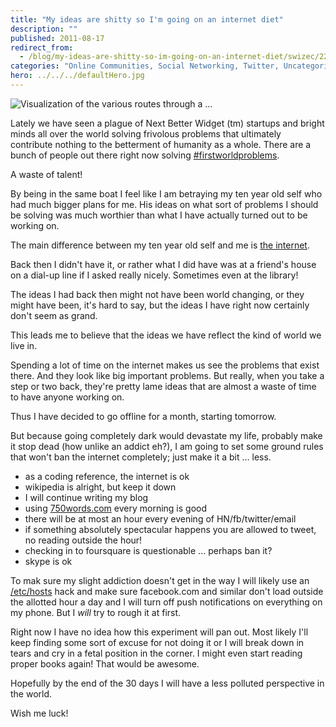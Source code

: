 ```yaml
---
title: "My ideas are shitty so I'm going on an internet diet"
description: ""
published: 2011-08-17
redirect_from:
  - /blog/my-ideas-are-shitty-so-im-going-on-an-internet-diet/swizec/2239
categories: "Online Communities, Social Networking, Twitter, Uncategorized"
hero: ../../../defaultHero.jpg
---
```


![Visualization of the various routes through a ...](https://swizec.com/wp-content/uploads/2011/08/300px-Internet_map_10243.jpg)

Lately we have seen a plague of Next Better Widget (tm) startups and bright minds all over the world solving frivolous problems that ultimately contribute nothing to the betterment of humanity as a whole. There are a bunch of people out there right now solving [#firstworldproblems](https://twitter.com/#!/search?q=%23FirstWorldProblems).

A waste of talent!

By being in the same boat I feel like I am betraying my ten year old self who had much bigger plans for me. His ideas on what sort of problems I should be solving was much worthier than what I have actually turned out to be working on.

The main difference between my ten year old self and me is [the internet](http://en.wikipedia.org/wiki/Internet).

Back then I didn't have it, or rather what I did have was at a friend's house on a dial-up line if I asked really nicely. Sometimes even at the library!

The ideas I had back then might not have been world changing, or they might have been, it's hard to say, but the ideas I have right now certainly don't seem as grand.

This leads me to believe that the ideas we have reflect the kind of world we live in.

Spending a lot of time on the internet makes us see the problems that exist there. And they look like big important problems. But really, when you take a step or two back, they're pretty lame ideas that are almost a waste of time to have anyone working on.

Thus I have decided to go offline for a month, starting tomorrow.

But because going completely dark would devastate my life, probably make it stop dead (how unlike an addict eh?), I am going to set some ground rules that won't ban the internet completely; just make it a bit ... less.

- as a coding reference, the internet is ok
- wikipedia is alright, but keep it down
- I will continue writing my blog
- using [750words.com](http://750words.com) every morning is good
- there will be at most an hour every evening of HN/fb/twitter/email
- if something absolutely spectacular happens you are allowed to tweet, no reading outside the hour!
- checking in to foursquare is questionable ... perhaps ban it?
- skype is ok

To mak sure my slight addiction doesn't get in the way I will likely use an [/etc/hosts](http://en.wikipedia.org/wiki/Hosts_%28file%29) hack and make sure facebook.com and similar don't load outside the allotted hour a day and I will turn off push notifications on everything on my phone. But I _will_ try to rough it at first.

Right now I have no idea how this experiment will pan out. Most likely I'll keep finding some sort of excuse for not doing it or I will break down in tears and cry in a fetal position in the corner. I might even start reading proper books again! That would be awesome.

Hopefully by the end of the 30 days I will have a less polluted perspective in the world.

Wish me luck!


